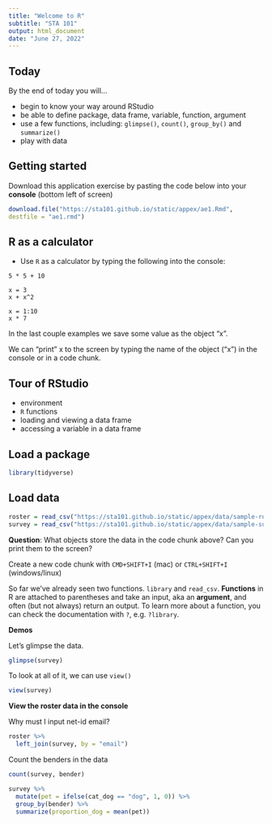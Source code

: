 ```yaml
---
title: "Welcome to R"
subtitle: "STA 101"
output: html_document
date: "June 27, 2022"
---
```


## Today

By the end of today you will... 

- begin to know your way around RStudio
- be able to define package, data frame, variable, function, argument
- use a few functions, including: `glimpse()`, `count()`, `group_by()` and `summarize()`
- play with data

## Getting started

Download this application exercise by pasting the code below into your **console** (bottom left of screen)

```r
download.file("https://sta101.github.io/static/appex/ae1.Rmd",
destfile = "ae1.rmd")
```

## R as a calculator

- Use `R` as a calculator by typing the following into the console:

```
5 * 5 + 10
```

```
x = 3
x + x^2
```

```
x = 1:10
x * 7
```

In the last couple examples we save some value as the object "x".

We can "print" x to the screen by typing the name of the object ("x") in the console or in a code chunk.

## Tour of RStudio

- environment
- `R` functions
- loading and viewing a data frame
- accessing a variable in a data frame


## Load a package

```r
library(tidyverse) 
```

## Load data
```r
roster = read_csv("https://sta101.github.io/static/appex/data/sample-roster.csv")
survey = read_csv("https://sta101.github.io/static/appex/data/sample-survey.csv")
```

**Question**: What objects store the data in the code chunk above? Can you print them to the screen?

Create a new code chunk with `CMD+SHIFT+I` (mac) or `CTRL+SHIFT+I` (windows/linux)

So far we've already seen two functions. `library` and `read_csv`. **Functions** in R are attached to parentheses and take an input, aka an **argument**, and often (but not always) return an output. To learn more about a function, you can check the documentation with `?`, e.g. `?library`.



**Demos**

Let's glimpse the data.

```r
glimpse(survey)
```

To look at all of it, we can use `view()`

```r
view(survey)
```

**View the roster data in the console**

Why must I input net-id email?

```r
roster %>% 
  left_join(survey, by = "email")
```

Count the benders in the data

```r
count(survey, bender)
```


```r
survey %>%
  mutate(pet = ifelse(cat_dog == "dog", 1, 0)) %>%
  group_by(bender) %>%
  summarize(proportion_dog = mean(pet))
```

